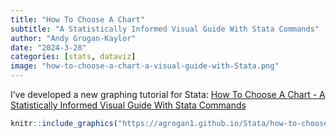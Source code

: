```yaml
---
title: "How To Choose A Chart"
subtitle: "A Statistically Informed Visual Guide With Stata Commands"
author: "Andy Grogan-Kaylor" 
date: "2024-3-28"
categories: [stats, dataviz]
image: "how-to-choose-a-chart-a-visual-guide-with-Stata.png"
---
```


I've developed a new graphing tutorial for Stata:  [How To Choose A Chart - A Statistically Informed Visual Guide With Stata Commands](https://agrogan1.github.io/Stata/how-to-choose-a-chart-a-visual-guide-with-Stata/how-to-choose-a-chart-a-visual-guide-with-Stata.pdf)

```r

knitr::include_graphics("https://agrogan1.github.io/Stata/how-to-choose-a-chart-a-visual-guide-with-Stata/how-to-choose-a-chart-a-visual-guide-with-Stata.png")

```

